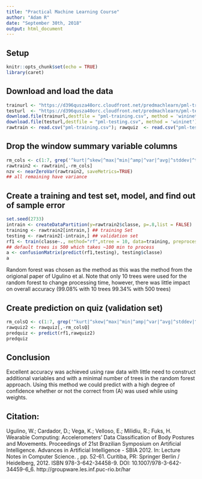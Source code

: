 ---
title: "Practical Machine Learning Course"
author: "Adam R"
date: "September 30th, 2018"
output: html_document
---
## Setup
```{r setup, include=FALSE}
knitr::opts_chunk$set(echo = TRUE)
library(caret)
```

## Download and load the data
```{r data}
trainurl <- "https://d396qusza40orc.cloudfront.net/predmachlearn/pml-training.csv"
testurl  <- "https://d396qusza40orc.cloudfront.net/predmachlearn/pml-testing.csv"
download.file(trainurl,destfile = "pml-training.csv", method = 'wininet')
download.file(testurl,destfile = "pml-testing.csv", method = 'wininet')
rawtrain <- read.csv("pml-training.csv"); rawquiz  <- read.csv("pml-testing.csv")
```
## Drop the window summary variable columns
```{r cleanup}
rm_cols <- c(1:7, grep('^kurt|^skew|^max|^min|^amp|^var|^avg|^stddev|^total', names(rawtrain)))
rawtrain2 <- rawtrain[,-rm_cols]
nzv <- nearZeroVar(rawtrain2, saveMetrics=TRUE)
## all remaining have variance

```
## Create a training and test set, model, and find out of sample error
```{r model}
set.seed(2733)
intrain <- createDataPartition(y=rawtrain2$classe, p=.8,list = FALSE)
training <- rawtrain2[intrain,] ## training Set
testing <- rawtrain2[-intrain,] ## validation set
rf1 <- train(classe~., method="rf",ntree = 10, data=training, preprocess = c('box-cox'))
## default trees is 500 which takes ~100 min to process
a <- confusionMatrix(predict(rf1,testing), testing$classe)
a
```
Random forest was chosen as the method as this was the method from the origional paper of Ugulino et al. Note that only 10 trees were used for the random forest to change processing time, however, there was little impact on overall accuracy (99.08% with 10 trees 99.34% with 500 trees)

## Create prediction on quiz (validation set)
```{r quiz}
rm_colsQ <- c(1:7, grep('^kurt|^skew|^max|^min|^amp|^var|^avg|^stddev|^total', names(rawquiz)))
rawquiz2 <- rawquiz[,-rm_colsQ]
predquiz <- predict(rf1,rawquiz2)
predquiz

```
## Conclusion
Excellent accuracy was achieved using raw data with little need to construct additional variables and with a minimal number of trees in the random forest approach. Using this method we could predict with a high degree of confidence whether or not the correct from (A) was used while using weights. 

## Citation:
Ugulino, W.; Cardador, D.; Vega, K.; Velloso, E.; Milidiu, 
R.; Fuks, H. Wearable Computing: Accelerometers' Data 
Classification of Body Postures and Movements. Proceedings 
of 21st Brazilian Symposium on Artificial Intelligence. Advances 
in Artificial Intelligence - SBIA 2012. In: Lecture Notes in 
Computer Science. , pp. 52-61. Curitiba, PR: Springer 
Berlin / Heidelberg, 2012. ISBN 978-3-642-34458-9. 
DOI: 10.1007/978-3-642-34459-6_6.
http://groupware.les.inf.puc-rio.br/har

